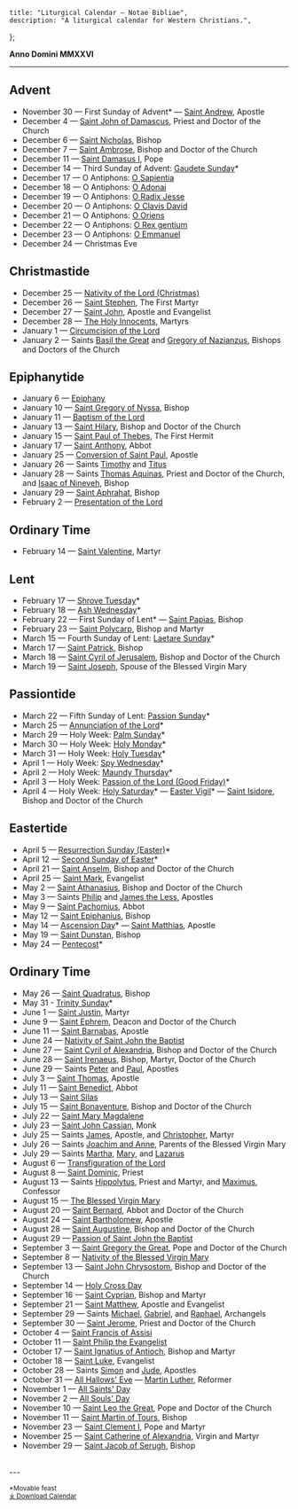 	title: "Liturgical Calendar — Notae Bibliae",
	description: "A liturgical calendar for Western Christians.",
};

<Initial text="Liturgical Calendar" />

**Anno Domini MMXXVI**

---

## Advent

- November 30 — First Sunday of Advent* — [Saint Andrew](/people/saints/apostles/andrew), Apostle
- December 4 — [Saint John of Damascus](/people/saints/greek-fathers/john-of-damascus), Priest and Doctor of the Church
- December 6 — [Saint Nicholas](/people/saints/early/nicholas-of-myra), Bishop
- December 7 — [Saint Ambrose](/people/saints/latin-fathers/ambrose-of-milan), Bishop and Doctor of the Church
- December 11 — [Saint Damasus I](/people/saints/latin-fathers/damasus-of-rome), Pope
- December 14 — Third Sunday of Advent: [Gaudete Sunday](/liturgy/seasons/advent#gaudete-sunday)*
- December 17 — O Antiphons: [O Sapientia](/liturgy/music/chants/o-sapientia)
- December 18 — O Antiphons: [O Adonai](/liturgy/music/chants/o-adonai)
- December 19 — O Antiphons: [O Radix Jesse](/liturgy/music/chants/o-radix-jesse)
- December 20 — O Antiphons: [O Clavis David](/liturgy/music/chants/o-clavis-david)
- December 21 — O Antiphons: [O Oriens](/liturgy/music/chants/o-oriens)
- December 22 — O Antiphons: [O Rex gentium](/liturgy/music/chants/o-rex-gentium)
- December 23 — O Antiphons: [O Emmanuel](/liturgy/music/chants/o-emmanuel)
- December 24 — Christmas Eve

## Christmastide

- December 25 — [Nativity of the Lord (Christmas)](/liturgy/seasons/christmastide/christmas)
- December 26 — [Saint Stephen](/people/saints/biblical/stephen), The First Martyr
- December 27 — [Saint John](/people/saints/apostles/john), Apostle and Evangelist
- December 28 — [The Holy Innocents](/liturgy/seasons/christmastide/the-holy-innocents), Martyrs
- January 1 — [Circumcision of the Lord](/liturgy/seasons/christmastide/circumcision-of-the-lord)
- January 2 — Saints [Basil the Great](/people/saints/cappadocian-fathers/basil-the-great) and [Gregory of Nazianzus](/people/saints/cappadocian-fathers/gregory-of-nazianzus), Bishops and Doctors of the Church

## Epiphanytide

- January 6 — [Epiphany](/liturgy/seasons/epiphanytide/epiphany)
- January 10 — [Saint Gregory of Nyssa](/people/saints/cappadocian-fathers/gregory-of-nyssa), Bishop
- January 11 — [Baptism of the Lord](/liturgy/seasons/epiphanytide/baptism-of-the-lord)
- January 13 — [Saint Hilary](/people/saints/latin-fathers/hilary-of-poitiers), Bishop and Doctor of the Church
- January 15 — [Saint Paul of Thebes](/people/saints/desert-fathers/paul-of-thebes), The First Hermit
- January 17 — [Saint Anthony](/people/saints/desert-fathers/anthony-the-great), Abbot
- January 25 — [Conversion of Saint Paul](/people/saints/apostles/paul), Apostle
- January 26 — Saints [Timothy](/people/saints/biblical/timothy) and [Titus](/people/saints/biblical/titus)
- January 28 — Saints [Thomas Aquinas](/people/saints/medieval/thomas-aquinas), Priest and Doctor of the Church, and [Isaac of Nineveh](/people/saints/syriac-fathers/isaac-of-nineveh), Bishop
- January 29 — [Saint Aphrahat](/people/saints/syriac-fathers/aphrahat-the-persian), Bishop
- February 2 — [Presentation of the Lord](/liturgy/seasons/epiphanytide/presentation-of-the-lord)

## Ordinary Time

- February 14 — [Saint Valentine](/people/saints/early/valentine-of-rome), Martyr

## Lent

- February 17 — [Shrove Tuesday](/liturgy/seasons/lent#shrove-tuesday)*
- February 18 — [Ash Wednesday](/liturgy/seasons/lent#ash-wednesday)*
- February 22 — First Sunday of Lent* — [Saint Papias](/people/saints/apostolic-fathers/papias-of-hierapolis), Bishop
- February 23 — [Saint Polycarp](/people/saints/apostolic-fathers/polycarp-of-smyrna), Bishop and Martyr
- March 15 — Fourth Sunday of Lent: [Laetare Sunday](/liturgy/seasons/lent#laetare-sunday)*
- March 17 — [Saint Patrick](/people/saints/early/patrick-of-ireland), Bishop
- March 18 — [Saint Cyril of Jerusalem](/people/saints/greek-fathers/cyril-of-jerusalem), Bishop and Doctor of the Church
- March 19 — [Saint Joseph](/people/saints/biblical/joseph), Spouse of the Blessed Virgin Mary

## Passiontide

- March 22 — Fifth Sunday of Lent: [Passion Sunday](/liturgy/seasons/passiontide)*
- March 25 — [Annunciation of the Lord](/liturgy/seasons/eastertide/annunciation)*
- March 29 — Holy Week: [Palm Sunday](/liturgy/seasons/passiontide/palm-sunday)*
- March 30 — Holy Week: [Holy Monday](/liturgy/seasons/passiontide/holy-monday)*
- March 31 — Holy Week: [Holy Tuesday](/liturgy/seasons/passiontide/holy-tuesday)*
- April 1 — Holy Week: [Spy Wednesday](/liturgy/seasons/passiontide/spy-wednesday)*
- April 2 — Holy Week: [Maundy Thursday](/liturgy/seasons/passiontide/maundy-thursday)*
- April 3 — Holy Week: [Passion of the Lord (Good Friday)](/liturgy/seasons/passiontide/good-friday)*
- April 4 — Holy Week: [Holy Saturday](/liturgy/seasons/passiontide/holy-saturday)* — [Easter Vigil](/liturgy/seasons/eastertide/easter-vigil)* — [Saint Isidore](/people/saints/latin-fathers/isidore-of-seville), Bishop and Doctor of the Church

## Eastertide

- April 5 — [Resurrection Sunday (Easter)](/liturgy/seasons/eastertide/easter)*
- April 12 — [Second Sunday of Easter](/liturgy/seasons/eastertide/second-sunday-of-easter)*
- April 21 — [Saint Anselm](/people/saints/medieval/anselm-of-canterbury), Bishop and Doctor of the Church
- April 25 — [Saint Mark](/people/saints/evangelists/mark), Evangelist
- May 2 — [Saint Athanasius](/people/saints/greek-fathers/athanasius-of-alexandria), Bishop and Doctor of the Church
- May 3 — Saints [Philip](/people/saints/apostles/philip) and [James the Less](/people/saints/apostles/james-the-less), Apostles
- May 9 — [Saint Pachomius](/people/saints/desert-fathers/pachomius-the-great), Abbot
- May 12 — [Saint Epiphanius](/people/saints/early/epiphanius-of-salamis), Bishop
- May 14 — [Ascension Day](/liturgy/seasons/eastertide/ascension-day)* — [Saint Matthias](/people/saints/apostles/matthias), Apostle
- May 19 — [Saint Dunstan](/people/saints/medieval/dunstan-of-canterbury), Bishop
- May 24 — [Pentecost](/liturgy/seasons/eastertide/pentecost)*

## Ordinary Time

- May 26 — [Saint Quadratus](/people/saints/apostolic-fathers/quadratus-of-athens), Bishop
- May 31 - [Trinity Sunday](/liturgy/seasons/ordinary-time/trinity-sunday)*
- June 1 — [Saint Justin](/people/saints/greek-fathers/justin-martyr), Martyr
- June 9 — [Saint Ephrem](/people/saints/syriac-fathers/ephrem-the-syrian), Deacon and Doctor of the Church
- June 11 — [Saint Barnabas](/people/saints/apostles/barnabas), Apostle
- June 24 — [Nativity of Saint John the Baptist](/people/saints/biblical/john-the-baptist#nativity)
- June 27 — [Saint Cyril of Alexandria](/people/saints/greek-fathers/cyril-of-alexandria), Bishop and Doctor of the Church
- June 28 — [Saint Irenaeus](/people/saints/greek-fathers/irenaeus-of-lyon), Bishop, Martyr, Doctor of the Church
- June 29 — Saints [Peter](/people/saints/apostles/peter) and [Paul](/people/saints/apostles/paul), Apostles
- July 3 — [Saint Thomas](/people/saints/apostles/thomas), Apostle
- July 11 — [Saint Benedict](/people/saints/medieval/benedict-of-nursia), Abbot
- July 13 — [Saint Silas](/people/saints/biblical/silas)
- July 15 — [Saint Bonaventure](/people/saints/medieval/bonaventure-of-bagnoregio), Bishop and Doctor of the Church
- July 22 — [Saint Mary Magdalene](/people/saints/biblical/mary-magdalene)
- July 23 — [Saint John Cassian](/people/saints/early/john-cassian), Monk
- July 25 — Saints [James](/people/saints/apostles/james), Apostle, and [Christopher](/people/saints/early/christopher-of-lycia), Martyr
- July 26 — Saints [Joachim and Anne](/people/saints/biblical/joachim-and-anne), Parents of the Blessed Virgin Mary
- July 29 — Saints [Martha](/people/saints/biblical/martha), [Mary](/people/saints/biblical/mary-of-bethany), and [Lazarus](/people/saints/biblical/lazarus)
- August 6 — [Transfiguration of the Lord](/liturgy/seasons/ordinary-time/transfiguration)
- August 8 — [Saint Dominic](/people/saints/medieval/dominic-of-guzman), Priest
- August 13 — Saints [Hippolytus](/people/saints/early/hippolytus-of-rome), Priest and Martyr, and [Maximus](/people/saints/greek-fathers/maximus-the-confessor), Confessor
- August 15 — [The Blessed Virgin Mary](/people/saints/biblical/mary)
- August 20 — [Saint Bernard](/people/saints/medieval/bernard-of-clairvaux), Abbot and Doctor of the Church
- August 24 — [Saint Bartholomew](/people/saints/apostles/bartholomew), Apostle
- August 28 — [Saint Augustine](/people/saints/latin-fathers/augustine-of-hippo), Bishop and Doctor of the Church
- August 29 — [Passion of Saint John the Baptist](/people/saints/biblical/john-the-baptist#passion)
- September 3 — [Saint Gregory the Great](/people/saints/latin-fathers/gregory-the-great), Pope and Doctor of the Church
- September 8 — [Nativity of the Blessed Virgin Mary](/people/saints/biblical/mary)
- September 13 — [Saint John Chrysostom](/people/saints/greek-fathers/john-chrysostom), Bishop and Doctor of the Church
- September 14 — [Holy Cross Day](/liturgy/seasons/ordinary-time/holy-cross-day)
- September 16 — [Saint Cyprian](/people/saints/latin-fathers/cyprian-of-carthage), Bishop and Martyr
- September 21 — [Saint Matthew](/people/saints/apostles/matthew), Apostle and Evangelist
- September 29 — Saints [Michael](/people/saints/angels/michael), [Gabriel](/people/saints/angels/gabriel), and [Raphael](/people/saints/angels/raphael), Archangels
- September 30 — [Saint Jerome](/people/saints/latin-fathers/jerome-of-stridon), Priest and Doctor of the Church
- October 4 — [Saint Francis of Assisi](/people/saints/medieval/francis-of-assisi)
- October 11 — [Saint Philip the Evangelist](/people/saints/biblical/philip-the-evangelist)
- October 17 — [Saint Ignatius of Antioch](/people/saints/apostolic-fathers/ignatius-of-antioch), Bishop and Martyr
- October 18 — [Saint Luke](/people/saints/evangelists/luke), Evangelist
- October 28 — Saints [Simon](/people/saints/apostles/simon) and [Jude](/people/saints/apostles/jude), Apostles
- October 31 — [All Hallows' Eve](/liturgy/seasons/ordinary-time/allhallowtide) — [Martin Luther](/meditations/a-brief-history-of-the-reformation-part-3#martin-luther), Reformer
- November 1 — [All Saints' Day](/liturgy/seasons/ordinary-time/allhallowtide)
- November 2 — [All Souls' Day](/liturgy/seasons/ordinary-time/allhallowtide)
- November 10 — [Saint Leo the Great](/people/saints/latin-fathers/leo-the-great), Pope and Doctor of the Church
- November 11 — [Saint Martin of Tours](/people/saints/early/martin-of-tours), Bishop
- November 23 — [Saint Clement I](/people/saints/apostolic-fathers/clement-of-rome), Pope and Martyr
- November 25 — [Saint Catherine of Alexandria](/people/saints/early/catherine-of-alexandria), Virgin and Martyr
- November 29 — [Saint Jacob of Serugh](/people/saints/syriac-fathers/jacob-of-serugh), Bishop

<br/>
---

<small>*Movable feast</small><br/>
<small><a href="/events/liturgical-calendar.ics" download>⤓ Download Calendar</a></small>
